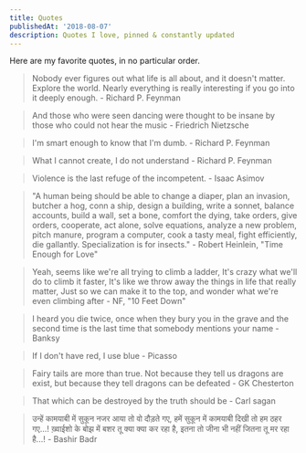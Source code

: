 ```yaml
---
title: Quotes
publishedAt: '2018-08-07'
description: Quotes I love, pinned & constantly updated
---
```


Here are my favorite quotes, in no particular order.

> Nobody ever figures out what life is all about, and it doesn't matter. Explore the world. Nearly everything is really interesting if you go into it deeply enough. - Richard P. Feynman

> And those who were seen dancing were thought to be insane by those who could not hear the music - Friedrich Nietzsche

> I'm smart enough to know that I'm dumb. - Richard P. Feynman

> What I cannot create, I do not understand - Richard P. Feynman

> Violence is the last refuge of the incompetent. - Isaac Asimov

> "A human being should be able to change a diaper, plan an invasion, butcher a hog, conn a ship, design a building, write a sonnet, balance accounts, build a wall, set a bone, comfort the dying, take orders, give orders, cooperate, act alone, solve equations, analyze a new problem, pitch manure, program a computer, cook a tasty meal, fight efficiently, die gallantly. Specialization is for insects." - Robert Heinlein, "Time Enough for Love"

> Yeah, seems like we're all trying to climb a ladder, It's crazy what we'll do to climb it faster, It's like we throw away the things in life that really matter, Just so we can make it to the top, and wonder what we're even climbing after - NF, "10 Feet Down"

> I heard you die twice, once when they bury you in the grave and the second time is the last time that somebody mentions your name - Banksy

> If I don't have red, I use blue - Picasso

> Fairy tails are more than true. Not because they tell us dragons are exist, but because they tell dragons can be defeated - GK Chesterton

> That which can be destroyed by the truth should be - Carl sagan

> उन्हें कामयाबी में सुकून नजर आया
तो वो दौड़ते गए,
हमें सुकून में कामयाबी दिखी
तो हम ठहर गए...!
ख़्वाईशो के बोझ में बशर
तू क्या क्या कर रहा है,
इतना तो जीना भी नहीं
जितना तू मर रहा है...! - Bashir Badr
